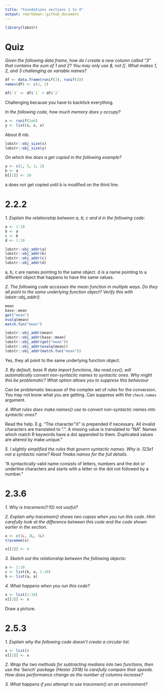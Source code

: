 ```yaml
---
title: "Foundations sections 1 to 4"
output: rmarkdown::github_document
---
```


```r
library(lobstr)
```

# Quiz

*Given the following data frame, how do I create a new column called “3” that contains the sum of 1 and 2? You may only use $, not [[. What makes 1, 2, and 3 challenging as variable names?*

```r
df <- data.frame(runif(3), runif(3))
names(df) <- c(1, 2)
```

```r
df$`3` <- df$`1` + df$`2`
```

Challenging because you have to backtick everything.

*In the following code, how much memory does y occupy?*

```r
x <- runif(1e6)
y <- list(x, x, x)
```

About 8 mb.

```r
lobstr::obj_size(x)
lobstr::obj_size(y)
```

*On which line does a get copied in the following example?*

```r
a <- c(1, 5, 3, 2)
b <- a
b[[1]] <- 10
```

a does not get copied until b is modified on the third line.

# 2.2.2

*1. Explain the relationship between a, b, c and d in the following code:*

```r
a <- 1:10
b <- a
c <- b
d <- 1:10

lobstr::obj_addr(a)
lobstr::obj_addr(b)
lobstr::obj_addr(c)
lobstr::obj_addr(d)
```

a, b, c are names pointing to the same object. d is a name pointing to a different object that happens to have the same values. 

*2. The following code accesses the mean function in multiple ways. Do they all point to the same underlying function object? Verify this with lobstr::obj_addr().*

```r
mean
base::mean
get("mean")
evalq(mean)
match.fun("mean")
```

```r
lobstr::obj_addr(mean)
lobstr::obj_addr(base::mean)
lobstr::obj_addr(get("mean"))
lobstr::obj_addr(evalq(mean))
lobstr::obj_addr(match.fun("mean"))
```

Yes, they all point to the same underlying function object.

*3. By default, base R data import functions, like read.csv(), will automatically convert non-syntactic names to syntactic ones. Why might this be problematic? What option allows you to suppress this behaviour*

Can be problematic because of the complex set of rules for the conversion. You may not know what you are getting. Can suppress with the `check.names` argument.

*4. What rules does make.names() use to convert non-syntactic names into syntactic ones?*

Read the help. E.g. "The character "X" is prepended if necessary. All invalid characters are translated to ".". A missing value is translated to "NA". Names which match R keywords have a dot appended to them. Duplicated values are altered by make.unique."

*5. I slightly simplified the rules that govern syntactic names. Why is .123e1 not a syntactic name? Read ?make.names for the full details.*

"A syntactically valid name consists of letters, numbers and the dot or underline characters and starts with a letter or the dot not followed by a number."

# 2.3.6

*1. Why is tracemem(1:10) not useful?*

*2. Explain why tracemem() shows two copies when you run this code. Hint: carefully look at the difference between this code and the code shown earlier in the section.*

```r
x <- c(1L, 2L, 3L)
tracemem(x)
```

```r
x[[3]] <- 4
```

*3. Sketch out the relationship between the following objects:*

```r
a <- 1:10
c <- list(b, a, 1:10)
b <- list(a, a)
```

*4. What happens when you run this code?*

```r
x <- list(1:10)
x[[2]] <- x
```

Draw a picture.

# 2.5.3

*1. Explain why the following code doesn’t create a circular list.*

```r
x <- list()
x[[1]] <- x
```

*2. Wrap the two methods for subtracting medians into two functions, then use the ‘bench’ package (Hester 2018) to carefully compare their speeds. How does performance change as the number of columns increase?*

*3. What happens if you attempt to use tracemem() on an environment?*

